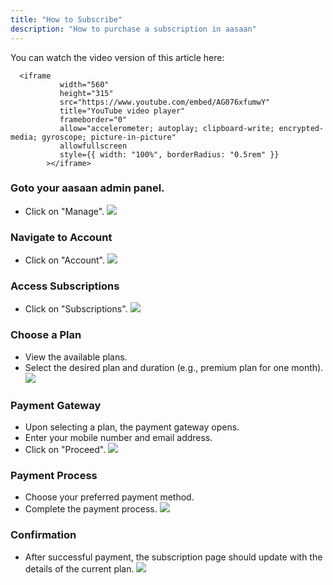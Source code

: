 ```yaml
---
title: "How to Subscribe"
description: "How to purchase a subscription in aasaan"
---
```


You can watch the video version of this article here:

      <iframe
               width="560"
               height="315"
               src="https://www.youtube.com/embed/AG076xfumwY"
               title="YouTube video player"
               frameborder="0"
               allow="accelerometer; autoplay; clipboard-write; encrypted-media; gyroscope; picture-in-picture"
               allowfullscreen
               style={{ width: "100%", borderRadius: "0.5rem" }}
            ></iframe>


### Goto your aasaan admin panel.
- Click on "Manage".
      <Frame>
               <img src="https://cdn.aasaan.app/docs/how/how_1.png" />
               </Frame>

### Navigate to Account
- Click on "Account".
      <Frame>
               <img src="https://cdn.aasaan.app/docs/how/how_2.png" />
               </Frame>

### Access Subscriptions
- Click on "Subscriptions".
      <Frame>
               <img src="https://cdn.aasaan.app/docs/how/how_3.png" />
               </Frame>

### Choose a Plan
- View the available plans.
- Select the desired plan and duration (e.g., premium plan for one month).
      <Frame>
               <img src="https://cdn.aasaan.app/docs/how/how_4.png" />
               </Frame>

### Payment Gateway
- Upon selecting a plan, the payment gateway opens.
- Enter your mobile number and email address.
- Click on "Proceed".
      <Frame>
               <img src="https://cdn.aasaan.app/docs/how/how_5.png" />
               </Frame>

### Payment Process
- Choose your preferred payment method.
- Complete the payment process.
      <Frame>
               <img src="https://cdn.aasaan.app/docs/how/how_6.png" />
               </Frame>

### Confirmation
- After successful payment, the subscription page should update with the details of the current plan.
      <Frame>
               <img src="https://cdn.aasaan.app/docs/how/how_7.jpg" />
               </Frame>


